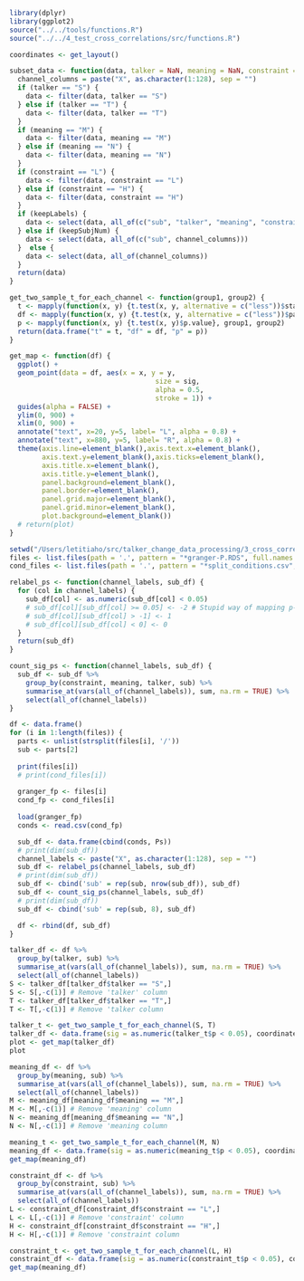 

```r
library(dplyr)
library(ggplot2)
source("../../tools/functions.R")
source("../../4_test_cross_correlations/src/functions.R")
```

```r
coordinates <- get_layout()

subset_data <- function(data, talker = NaN, meaning = NaN, constraint = NaN, keepLabels = FALSE, keepSubjNum = FALSE) {
  channel_columns = paste("X", as.character(1:128), sep = "")
  if (talker == "S") {
    data <- filter(data, talker == "S")
  } else if (talker == "T") {
    data <- filter(data, talker == "T")
  }
  if (meaning == "M") {
    data <- filter(data, meaning == "M")
  } else if (meaning == "N") {
    data <- filter(data, meaning == "N")
  }
  if (constraint == "L") {
    data <- filter(data, constraint == "L")
  } else if (constraint == "H") {
    data <- filter(data, constraint == "H")
  }
  if (keepLabels) {
    data <- select(data, all_of(c("sub", "talker", "meaning", "constraint", channel_columns)))
  } else if (keepSubjNum) {
    data <- select(data, all_of(c("sub", channel_columns)))
  }  else {
    data <- select(data, all_of(channel_columns))
  }
  return(data)
}

get_two_sample_t_for_each_channel <- function(group1, group2) {
  t <- mapply(function(x, y) {t.test(x, y, alternative = c("less"))$statistic}, group1, group2)
  df <- mapply(function(x, y) {t.test(x, y, alternative = c("less"))$parameter}, group1, group2)
  p <- mapply(function(x, y) {t.test(x, y)$p.value}, group1, group2)
  return(data.frame("t" = t, "df" = df, "p" = p))
}

get_map <- function(df) {
  ggplot() +
  geom_point(data = df, aes(x = x, y = y, 
                                    size = sig, 
                                    alpha = 0.5,
                                    stroke = 1)) +
  guides(alpha = FALSE) +
  ylim(0, 900) +
  xlim(0, 900) +
  annotate("text", x=20, y=5, label= "L", alpha = 0.8) +
  annotate("text", x=880, y=5, label= "R", alpha = 0.8) +
  theme(axis.line=element_blank(),axis.text.x=element_blank(),
        axis.text.y=element_blank(),axis.ticks=element_blank(),
        axis.title.x=element_blank(),
        axis.title.y=element_blank(),
        panel.background=element_blank(),
        panel.border=element_blank(),
        panel.grid.major=element_blank(),
        panel.grid.minor=element_blank(),
        plot.background=element_blank())
  # return(plot)
}
```

```r
setwd("/Users/letitiaho/src/talker_change_data_processing/3_cross_correlate/data/")
files <- list.files(path = '.', pattern = "*granger-P.RDS", full.names = TRUE, recursive = TRUE)
cond_files <- list.files(path = '.', pattern = "*split_conditions.csv", full.names = TRUE, recursive = TRUE)

relabel_ps <- function(channel_labels, sub_df) {
  for (col in channel_labels) {
    sub_df[col] <- as.numeric(sub_df[col] < 0.05)
    # sub_df[col][sub_df[col] >= 0.05] <- -2 # Stupid way of mapping p-values < 0.05 as 1, and p-values > 0.05 as 0, but whatever
    # sub_df[col][sub_df[col] > -1] <- 1
    # sub_df[col][sub_df[col] < 0] <- 0
  }
  return(sub_df)
}

count_sig_ps <- function(channel_labels, sub_df) {
  sub_df <- sub_df %>%
    group_by(constraint, meaning, talker, sub) %>%
    summarise_at(vars(all_of(channel_labels)), sum, na.rm = TRUE) %>%
    select(all_of(channel_labels))
}

df <- data.frame()
for (i in 1:length(files)) {
  parts <- unlist(strsplit(files[i], '/'))
  sub <- parts[2]
  
  print(files[i])
  # print(cond_files[i])
  
  granger_fp <- files[i]
  cond_fp <- cond_files[i]
  
  load(granger_fp)
  conds <- read.csv(cond_fp)

  sub_df <- data.frame(cbind(conds, Ps))
  # print(dim(sub_df))
  channel_labels <- paste("X", as.character(1:128), sep = "")
  sub_df <- relabel_ps(channel_labels, sub_df)
  # print(dim(sub_df))
  sub_df <- cbind('sub' = rep(sub, nrow(sub_df)), sub_df)
  sub_df <- count_sig_ps(channel_labels, sub_df)
  # print(dim(sub_df))
  sub_df <- cbind('sub' = rep(sub, 8), sub_df)

  df <- rbind(df, sub_df)
}

```

```r
talker_df <- df %>%
  group_by(talker, sub) %>%
  summarise_at(vars(all_of(channel_labels)), sum, na.rm = TRUE) %>%
  select(all_of(channel_labels))
S <- talker_df[talker_df$talker == "S",]
S <- S[,-c(1)] # Remove 'talker' column
T <- talker_df[talker_df$talker == "T",]
T <- T[,-c(1)] # Remove 'talker column

talker_t <- get_two_sample_t_for_each_channel(S, T)
talker_df <- data.frame(sig = as.numeric(talker_t$p < 0.05), coordinates)
plot <- get_map(talker_df)
plot
```

```r
meaning_df <- df %>%
  group_by(meaning, sub) %>%
  summarise_at(vars(all_of(channel_labels)), sum, na.rm = TRUE) %>%
  select(all_of(channel_labels))
M <- meaning_df[meaning_df$meaning == "M",]
M <- M[,-c(1)] # Remove 'meaning' column
N <- meaning_df[meaning_df$meaning == "N",]
N <- N[,-c(1)] # Remove 'meaning column

meaning_t <- get_two_sample_t_for_each_channel(M, N)
meaning_df <- data.frame(sig = as.numeric(meaning_t$p < 0.05), coordinates)
get_map(meaning_df)
```


```r
constraint_df <- df %>%
  group_by(constraint, sub) %>%
  summarise_at(vars(all_of(channel_labels)), sum, na.rm = TRUE) %>%
  select(all_of(channel_labels))
L <- constraint_df[constraint_df$constraint == "L",]
L <- L[,-c(1)] # Remove 'constraint' column
H <- constraint_df[constraint_df$constraint == "H",]
H <- H[,-c(1)] # Remove 'constraint column

constraint_t <- get_two_sample_t_for_each_channel(L, H)
constraint_df <- data.frame(sig = as.numeric(constraint_t$p < 0.05), coordinates)
get_map(meaning_df)
```

